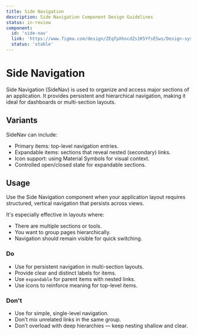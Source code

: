 ```yaml
---
title: Side Navigation
description: Side Navigation Component Design Guidelines
status: in-review
component:
  id: 'side-nav'
  link: 'https://www.figma.com/design/ZEqfpXhocdZs1K5YfsE5ws/Design-system?node-id=6439-817'
  status: 'stable'
---
```


# Side Navigation

Side Navigation (SideNav) is used to organize and access major sections of an application. It provides persistent and hierarchical navigation, making it ideal for dashboards or multi-section layouts.

<Section current="design">

<ComponentPreview>
  <SideNav value="projects-active">
    <SideNavItem primary value="dashboard" label="Dashboard" />
    <SideNavItem primary expandable value="team" label="Team">
      <SideNavItem secondary value="team-members" label="Members" />
      <SideNavItem secondary value="team-permissions" label="Permissions" />
    </SideNavItem>
    <SideNavItem
      primary
      open
      expandable
      value="projects"
      label="Projects"
      href="#"
    >
      <SideNavItem secondary value="projects-active" label="Active" href="#" />
      <SideNavItem
        secondary
        value="projects-archived"
        label="Archived"
        href="#"
      />
    </SideNavItem>
    <SideNavItem primary value="settings" label="Settings" />
  </SideNav>
</ComponentPreview>

<FigmaPreviewButton href="https://www.figma.com/design/ZEqfpXhocdZs1K5YfsE5ws/Design-system?node-id=6439-817" />

## Variants

SideNav can include:

- Primary items: top-level navigation entries.
- Expandable items: sections that reveal nested (secondary) links.
- Icon support: using Material Symbols for visual context.
- Controlled open/closed state for expandable sections.

<ComponentPreviewLayout className="flex-col space-y-4">
  <ComponentPreviewItem className="h-auto w-full">
    <SideNav value="dashboard">
      <SideNavItem icon="menu" value="dashboard" label="Dashboard" />
      <SideNavItem icon="apps" value="analytics" label="Analytics" />
      <SideNavItem icon="settings" value="settings" label="Settings" />
    </SideNav>
  </ComponentPreviewItem>
  <ComponentPreviewItem className="h-auto w-full">
    <SideNav>
      <SideNavItem value="team" label="Team" primary expandable>
        <SideNavItem secondary value="team-members" label="Members" />
        <SideNavItem secondary value="team-permissions" label="Permissions" />
      </SideNavItem>
      <SideNavItem value="projects" label="Projects" primary expandable>
        <SideNavItem
          secondary
          value="projects-active"
          label="Active Projects"
        />
        <SideNavItem
          secondary
          value="projects-archived"
          label="Archived Projects"
        />
      </SideNavItem>
    </SideNav>
  </ComponentPreviewItem>
</ComponentPreviewLayout>

## Usage

Use the Side Navigation component when your application layout requires structured, vertical navigation that persists across views.

It's especially effective in layouts where:

- There are multiple sections or tools.
- You want to group pages hierarchically.
- Navigation should remain visible for quick switching.

### Do

- Use for persistent navigation in multi-section layouts.
- Provide clear and distinct labels for items.
- Use `expandable` for parent items with nested links.
- Use icons to reinforce meaning for top-level items.

<ComponentContainer>
  <SideNav value="team-permissions">
    <SideNavItem primary expandable value="team" label="Team">
      <SideNavItem secondary value="team-members" label="Members" />
      <SideNavItem secondary value="team-permissions" label="Permissions" />
    </SideNavItem>
  </SideNav>
</ComponentContainer>

### Don't

- Use for simple, single-level navigation.
- Don’t mix unrelated links in the same group.
- Don’t overload with deep hierarchies — keep nesting shallow and clear.

<ComponentContainer>
  <SideNav value="settings">
    <SideNavItem primary value="dashboard" label="Dashboard" />
    <SideNavItem primary value="settings" label="Settings" />
  </SideNav>
</ComponentContainer>

</Section>
